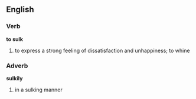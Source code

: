 ==English==

===Verb===

'''to sulk'''

#to express a strong feeling of dissatisfaction and unhappiness; to whine

===Adverb===

'''sulkily'''

#in a sulking manner